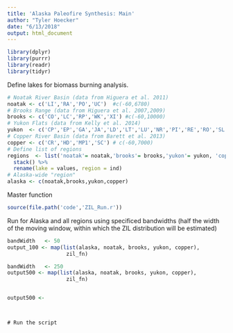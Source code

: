 ```yaml
---
title: 'Alaska Paleofire Synthesis: Main'
author: "Tyler Hoecker"
date: "6/13/2018"
output: html_document
---
```

```r
library(dplyr)
library(purrr)
library(readr)
library(tidyr)
```

Define lakes for biomass burning analysis.
```r
# Noatak River Basin (data from Higuera et al. 2011)
noatak <- c('LI','RA','PO','UC')  #c(-60,6780)
# Brooks Range (data from Higuera et al. 2007,2009)
brooks <- c('CO','LC','RP','WK','XI') #c(-60,10000)
# Yukon Flats (data from Kelly et al. 2014)
yukon  <- c('CP','EP','GA','JA','LD','LT','LU','NR','PI','RE','RO','SL','WC','WI') # c(-60,10000)
# Copper River Basin (data from Barett et al. 2013)
copper <- c('CR','HD','MP1','SC') # c(-60,7000)
# Define list of regions
regions  <- list('noatak'= noatak,'brooks'= brooks,'yukon'= yukon, 'copper'= copper) %>% 
  stack() %>% 
  rename(lake = values, region = ind)
# Alaska-wide "region"
alaska <- c(noatak,brooks,yukon,copper)
```

Master function 
```r
source(file.path('code','ZIL_Run.r'))
```

Run for Alaska and all regions using specificed bandwidths (half the width of the moving window, within which the ZIL distribution will be estimated)
```r
bandWidth   <- 50 
output_100 <- map(list(alaska, noatak, brooks, yukon, copper),
                   zil_fn) 

bandWidth   <- 250 	
output500 <- map(list(alaska, noatak, brooks, yukon, copper),
                   zil_fn) 


output500 <- 
```

```


# Run the script
```

```r
```


